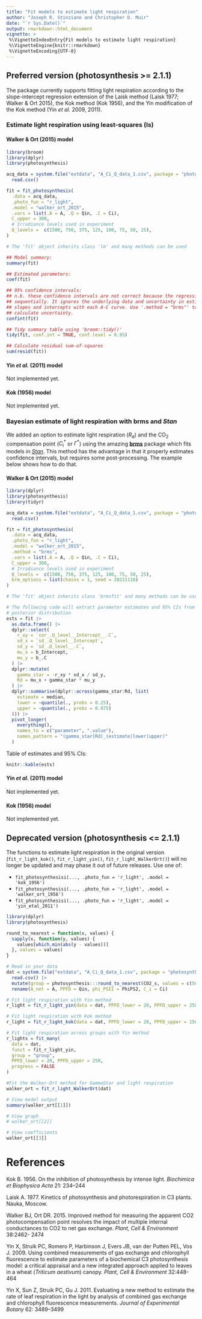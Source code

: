 ```yaml
---
title: "Fit models to estimate light respiration"
author: "Joseph R. Stinziano and Christopher D. Muir"
date: "`r Sys.Date()`"
output: rmarkdown::html_document
vignette: >
 %\VignetteIndexEntry{Fit models to estimate light respiration}
 %\VignetteEngine{knitr::rmarkdown}
 %\VignetteEncoding{UTF-8}
---
```


## Preferred version (**photosynthesis** >= 2.1.1)

The package currently supports fitting light respiration according to the 
slope-intercept regression extension of the Laisk method (Laisk 1977; 
Walker & Ort 2015), the Kok method (Kok 1956), and the Yin modification of the 
Kok method (Yin *et al.* 2009, 2011).

### Estimate light respiration using least-squares (ls)

#### Walker & Ort (2015) model

```r

library(broom)
library(dplyr)
library(photosynthesis)

acq_data = system.file("extdata", "A_Ci_Q_data_1.csv", package = "photosynthesis") |> 
  read.csv()

fit = fit_photosynthesis(
  .data = acq_data,
  .photo_fun = "r_light",
  .model = "walker_ort_2015",
  .vars = list(.A = A, .Q = Qin, .C = Ci),
  C_upper = 300,
  # Irradiance levels used in experiment
  Q_levels =  c(1500, 750, 375, 125, 100, 75, 50, 25),
)

# The 'fit' object inherits class 'lm' and many methods can be used

## Model summary:
summary(fit)

## Estimated parameters:
coef(fit)

## 95% confidence intervals:
## n.b. these confidence intervals are not correct because the regression is fit 
## sequentially. It ignores the underlying data and uncertainty in estimates of 
## slopes and intercepts with each A-C curve. Use '.method = "brms"' to properly 
## calculate uncertainty. 
confint(fit)

## Tidy summary table using 'broom::tidy()'
tidy(fit, conf.int = TRUE, conf.level = 0.95)

## Calculate residual sum-of-squares
sum(resid(fit))

```
#### Yin *et al.* (2011) model

Not implemented yet.

#### Kok (1956) model

Not implemented yet.

### Bayesian estimate of light respiration with **brms** and *Stan*

We added an option to estimate light respiration ($R_\text{d}$) and the CO$_2$ compensation point ($C_\text{i}^*$ or $\Gamma^*$) using the amazing [**brms**](https://CRAN.R-project.org/package=brms) package which fits models in [*Stan*](https://mc-stan.org/). This method has the advantage in that it properly estimates confidence intervals, but requires some post-processing. The example below shows how to do that.

#### Walker & Ort (2015) model

```r

library(dplyr)
library(photosynthesis)
library(tidyr)

acq_data = system.file("extdata", "A_Ci_Q_data_1.csv", package = "photosynthesis") |> 
  read.csv()

fit = fit_photosynthesis(
  .data = acq_data,
  .photo_fun = "r_light",
  .model = "walker_ort_2015",
  .method = "brms",
  .vars = list(.A = A, .Q = Qin, .C = Ci),
  C_upper = 300,
  # Irradiance levels used in experiment
  Q_levels =  c(1500, 750, 375, 125, 100, 75, 50, 25),
  brm_options = list(chains = 1, seed = 20221118)
)

# The 'fit' object inherits class 'brmsfit' and many methods can be used

# The following code will extract parameter estimates and 95% CIs from the 
# posterior distribution
ests = fit |>
  as.data.frame() |>
  dplyr::select(
    r_xy = `cor_.Q_level__Intercept__.C`,
    sd_x = `sd_.Q_level__Intercept`,
    sd_y = `sd_.Q_level__.C`,
    mu_x = b_Intercept,
    mu_y = b_.C
  ) |>
  dplyr::mutate(
    gamma_star = -r_xy * sd_x / sd_y,
    Rd = mu_x + gamma_star * mu_y
  ) |>
  dplyr::summarise(dplyr::across(gamma_star:Rd, list(
    estimate = median,
    lower = ~quantile(., probs = 0.25),
    upper = ~quantile(., probs = 0.975)
  ))) |>
  pivot_longer(
    everything(),
    names_to = c("parameter", ".value"),
    names_pattern = "(gamma_star|Rd)_(estimate|lower|upper)"
  )

```

Table of estimates and 95% CIs:

```r
knitr::kable(ests)
```

#### Yin *et al.* (2011) model

Not implemented yet.

#### Kok (1956) model

Not implemented yet.

## Deprecated version (**photosynthesis** <= 2.1.1)

The functions to estimate light respiration in the original version (`fit_r_light_kok()`, `fit_r_light_yin()`, `fit_r_light_WalkerOrt()`) will no longer be updated and may phase it out of future releases. Use one of:

* `fit_photosynthesisi(..., .photo_fun = 'r_light', .model = 'kok_1956')` 
* `fit_photosynthesisi(..., .photo_fun = 'r_light', .model = 'walker_ort_1956')` 
* `fit_photosynthesisi(..., .photo_fun = 'r_light', .model = 'yin_etal_2011')` 

```r
library(dplyr)
library(photosynthesis)

round_to_nearest = function(x, values) {
  sapply(x, function(y, values) {
    values[which.min(abs(y - values))]
  }, values = values)
}

# Read in your data
dat = system.file("extdata", "A_Ci_Q_data_1.csv", package = "photosynthesis") |> 
  read.csv() |>
  mutate(group = photosynthesis:::round_to_nearest(CO2_s, values = c(50, 100, 200, 300, 410, 600, 820, 1200, 1600))) |>
  rename(A_net = A, PPFD = Qin, phi_PSII = PhiPS2, C_i = Ci)

# Fit light respiration with Yin method
r_light = fit_r_light_yin(data = dat, PPFD_lower = 20, PPFD_upper = 250)

# Fit light respiration with Kok method
r_light = fit_r_light_kok(data = dat, PPFD_lower = 20, PPFD_upper = 150)

# Fit light respiration across groups with Yin method
r_lights = fit_many(
  data = dat,
  funct = fit_r_light_yin,
  group = "group",
  PPFD_lower = 20, PPFD_upper = 250,
  progress = FALSE
)

#Fit the Walker-Ort method for GammaStar and light respiration
walker_ort = fit_r_light_WalkerOrt(dat)

# View model output
summary(walker_ort[[1]])

# View graph
# walker_ort[[2]]

# View coefficients
walker_ort[[3]]

```

# References

Kok B. 1956. On the inhibition of photosynthesis by intense light. *Biochimica et Biophysica Acta* 21: 234–244

Laisk A. 1977. Kinetics of photosynthesis and photorespiration in C3 plants. Nauka, Moscow.

Walker BJ, Ort DR. 2015. Improved method for measuring the apparent CO2 photocompensation point resolves the impact of multiple internal conductances to CO2 to net gas exchange. *Plant, Cell & Environment* 38:2462-
2474

Yin X, Struik PC, Romero P, Harbinson J, Evers JB, van der Putten  PEL, Vos J. 2009. Using combined measurements of gas exchange and chlorophyll fluorescence to estimate parameters of a biochemical C3 photosynthesis model: a critical appraisal and a new integrated approach applied to leaves in a wheat (*Triticum aestivum*) canopy. *Plant, Cell & Environment* 32:448-464

Yin X, Sun Z, Struik PC, Gu J. 2011. Evaluating a new method to estimate the rate of leaf respiration in the light by analysis of combined gas exchange and chlorophyll fluorescence measurements. *Journal of Experimental Botany* 62: 3489–3499

